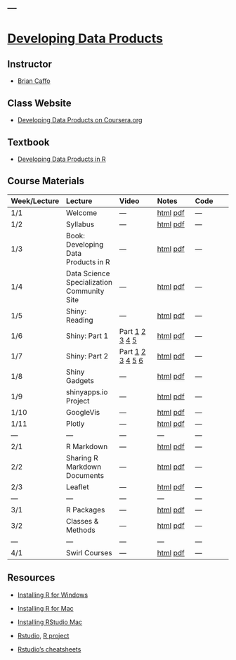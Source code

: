 ---
---

# [Developing Data Products](index.html)

## Instructor

- [Brian Caffo](http://www.bcaffo.com/)

## Class Website

- [Developing Data Products on Coursera.org](https://www.coursera.org/learn/data-products)

## Textbook

- [Developing Data Products in R](https://leanpub.com/ddp)


## Course Materials

| Week/Lecture  | Lecture  |  Video | Notes | Code |
|:------------|:------------|:------------|:------------|:------------|
| 1/1 | Welcome | --- | [html](welcome.html) [pdf](welcome.pdf)| --- |
| 1/2 | Syllabus | --- | [html](syllabus.html) [pdf](syllabus.pdf)| --- |
| 1/3 | Book: Developing Data Products in R | --- | [html](book.html) [pdf](book.pdf) | --- |
| 1/4 | Data Science Specialization Community Site | --- | [html](community.html) [pdf](community.pdf) | --- |
| 1/5 | Shiny: Reading | --- | [html](shiny.html) [pdf](shiny.pdf)| --- |
| 1/6 | Shiny: Part 1 | Part [1][shiny11] [2][shiny12] [3][shiny13] [4][shiny14] [5][shiny15] | [html](./Shiny_Part_1/Shiny_Part_1.html) [pdf](./Shiny_Part_1/Shiny_Part_1.pdf)| --- |
| 1/7 | Shiny: Part 2 | Part [1][shiny21] [2][shiny22] [3][shiny23] [4][shiny24] [5][shiny25] [6][shiny26] | [html](./Shiny_Part_2/Shiny_Part_2.html) [pdf](./Shiny_Part_2/Shiny_Part_2.pdf)| --- |
| 1/8 | Shiny Gadgets | --- | [html](./Shiny_Gadgets/Shiny_Gadgets.html) [pdf](./Shiny_Gadgets/Shiny_Gadgets.pdf)| --- |
| 1/9 | shinyapps.io Project | --- | [html](shinyproject.html) [pdf](shinyproject.pdf)| --- |
| 1/10 | GoogleVis | --- | [html](./googleVis/googleVis.html) [pdf](./googleVis/googleVis.pdf)| --- |
| 1/11 | Plotly | --- | [html](./plotly/plotly.html) [pdf](./plotly/plotly.pdf)| --- |
| --- | --- | --- | --- | --- |
| 2/1 | R Markdown | --- | [html](./R_Markdown/R_Markdown.html) [pdf](./R_Markdown/R_Markdown.pdf)| --- |
| 2/2 | Sharing R Markdown Documents | --- | [html](./sharingrmd.html) [pdf](./sharingrmd.pdf)| --- |
| 2/3 | Leaflet | --- | [html](./leaflet/leaflet.html) [pdf](./leaflet/leaflet.pdf)| --- |
| --- | --- | --- | --- | --- |
| 3/1 | R Packages | --- | [html](./RPackages/rpackages.html) [pdf](./RPackages/rpackages.pdf)| --- |
| 3/2 | Classes & Methods | --- | [html](./Classes_and_Methods/Classes_and_Methods.html) [pdf](./Classes_and_Methods/Classes_and_Methods.pdf)| --- |
| --- | --- | --- | --- | --- |
| 4/1 | Swirl Courses | --- | [html](./swirl/swirl.html) [pdf](./swirl/swirl.pdf)| --- |

## Resources

- [Installing R for Windows](https://www.youtube.com/watch?v=LII6of-5Odw)
- [Installing R for Mac](https://www.youtube.com/watch?v=xokJUwn0mis)
- [Installing RStudio Mac](https://www.youtube.com/watch?v=JbTMvQ-SbvQ)

- [Rstudio](http://www.rstudio.com/), [R project](http://www.r-project.org/)
- [Rstudio's cheatsheets](http://www.rstudio.com/resources/cheatsheets/) 

[shiny11]: https://drive.google.com/open?id=0B4QrfwPyx_SQcUdiWXRNa0Rza0U
[shiny12]: https://drive.google.com/open?id=0B4QrfwPyx_SQeXlPSjQyaTcxRTA
[shiny13]: https://drive.google.com/open?id=0B4QrfwPyx_SQZHBVZThHaWhFRzg
[shiny14]: https://drive.google.com/open?id=0B4QrfwPyx_SQdDBPRVVROG9JS2M
[shiny15]: https://drive.google.com/open?id=0B4QrfwPyx_SQbUxkS2w3Wnhybm8
[shiny21]: https://drive.google.com/open?id=0B4QrfwPyx_SQLU9BcUtZbFF5Rnc
[shiny22]: https://drive.google.com/open?id=0B4QrfwPyx_SQZGw1aW1FenVSQm8
[shiny23]: https://drive.google.com/open?id=0B4QrfwPyx_SQQ25nZUxiZXVjdTQ
[shiny24]: https://drive.google.com/open?id=0B4QrfwPyx_SQcllJX1ZETVNXU2M
[shiny25]: https://drive.google.com/open?id=0B4QrfwPyx_SQYldUdjdLYkt2RlU
[shiny26]: https://drive.google.com/open?id=0B4QrfwPyx_SQUnVMQ0lSVkNJY0k
[shinyg1]: https://drive.google.com/open?id=0B4QrfwPyx_SQNHFIckl2NDJzalk
[shinyg2]: https://drive.google.com/open?id=0B4QrfwPyx_SQT1A4U0dwTVpkbTQ
[shinyg3]: https://drive.google.com/open?id=0B4QrfwPyx_SQZnNqOEcwOF9lMFk

